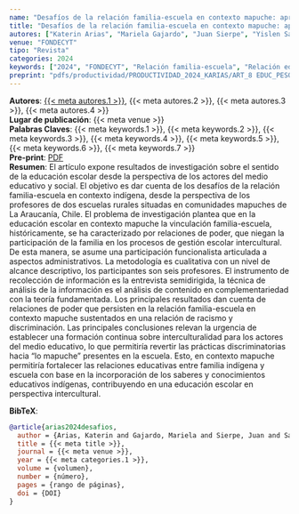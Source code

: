 ```yaml
---
name: "Desafíos de la relación familia-escuela en contexto mapuche: aproximación desde los profesores"
title: "Desafíos de la relación familia-escuela en contexto mapuche: aproximación desde los profesores"
autores: ["Katerin Arias", "Mariela Gajardo", "Juan Sierpe", "Yislen Santini"]
venue: "FONDECYT"
tipo: "Revista"
categories: 2024
keywords: ["2024", "FONDECYT", "Relación familia-escuela", "Relación educativa intercultural", "Educación indígena", "Relaciones de poder", "Contexto indígena"]
preprint: "pdfs/productividad/PRODUCTIVIDAD_2024_KARIAS/ART_8 EDUC_PESQUISA_ARIAS_OTROS_2024_SCOPUS.pdf"
---
```

**Autores**: [{{< meta autores.1 >}}](../members/current/Katerin Arias.qmd), {{< meta autores.2 >}}, {{< meta autores.3 >}}, {{< meta autores.4 >}}  
**Lugar de publicación**: {{< meta venue >}}   
**Palabras Claves**: {{< meta keywords.1 >}}, {{< meta keywords.2 >}}, {{< meta keywords.3 >}}, {{< meta keywords.4 >}}, {{< meta keywords.5 >}}, {{< meta keywords.6 >}}, {{< meta keywords.7 >}}  
**Pre-print**: [PDF](../{{< meta preprint >}})  
**Resumen**: El  artículo  expone  resultados  de  investigación  sobre  el  sentido  de  la  educación  escolar  desde la perspectiva de los actores del medio educativo y social. El objetivo es dar cuenta de los desafíos de la relación familia-escuela en contexto indígena, desde la perspectiva de los profesores de dos escuelas rurales situadas en comunidades mapuches de La Araucanía, Chile. El problema de investigación plantea que en la educación escolar en contexto mapuche la vinculación familia-escuela, históricamente, se ha caracterizado por relaciones de poder, que niegan la participación de la familia en los procesos de gestión escolar intercultural. De esta manera, se asume una participación funcionalista articulada a aspectos administrativos. La metodología es cualitativa con un nivel de alcance descriptivo, los participantes son seis profesores. El instrumento de recolección de información es la entrevista semidirigida, la técnica de análisis de la información es el análisis de contenido en complementariedad con la teoría fundamentada. Los principales resultados dan cuenta de relaciones de poder que persisten en la relación familia-escuela en contexto mapuche sustentados en una relación de racismo y discriminación. Las principales conclusiones relevan la urgencia de establecer una  formación  continua  sobre  interculturalidad  para  los  actores  del  medio  educativo,  lo  que  permitiría  revertir  las  prácticas  discriminatorias  hacia  “lo  mapuche”  presentes  en  la  escuela.  Esto,  en  contexto  mapuche  permitiría  fortalecer  las  relaciones  educativas  entre  familia  indígena  y  escuela  con  base  en  la  incorporación  de  los  saberes  y  conocimientos  educativos indígenas, contribuyendo en una educación escolar en perspectiva intercultural.   


**BibTeX**:
```bibtex
@article{arias2024desafios,
  author = {Arias, Katerin and Gajardo, Mariela and Sierpe, Juan and Santini, Yislen},
  title = {{< meta title >}},
  journal = {{< meta venue >}},
  year = {{< meta categories.1 >}},
  volume = {volumen},
  number = {número},
  pages = {rango de páginas},
  doi = {DOI}
}
```
